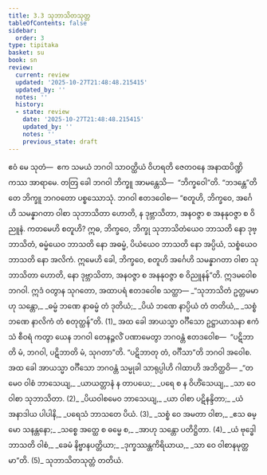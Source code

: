 ```yaml
---
title: 3.3 သုဘာသိတသုတ္တ
tableOfContents: false
sidebar:
  order: 3
type: tipitaka
basket: su
book: sn
review:
  current: review
  updated: '2025-10-27T21:48:48.215415'
  updated_by: ''
  notes: ''
  history:
  - state: review
    date: '2025-10-27T21:48:48.215415'
    updated_by: ''
    notes: ''
    previous_state: draft
---
```



<ReviewStatus review={frontmatter.review} showDetails={true} />

<HypothesisAnnotation frontmatter={frontmatter} />

<DynamicBreadcrumb />

<Paragraph number="519" book="sn">
ဧဝံ မေ သုတံ—  ဧက သမယံ ဘဂဝါ သာဝတ္ထိယံ ဝိဟရတိ ဇေတဝနေ အနာထပိဏ္ဍိကဿ အာရာမေ. တတြ ခေါ ဘဂဝါ ဘိက္ခူ အာမန္တေသိ—  “ဘိက္ခဝေါ”တိ. “ဘဒန္တေ”တိ တေ ဘိက္ခူ ဘဂဝတော ပစ္စဿောသုံ. ဘဂဝါ ဧတဒဝေါစ—
</Paragraph>

<Paragraph number="520" book="sn">
“စတူဟိ, ဘိက္ခဝေ, အင်္ဂေဟိ သမန္နာဂတာ ဝါစာ သုဘာသိတာ ဟောတိ, န ဒုဗ္ဘာသိတာ, အနဝဇ္ဇာ စ အနနုဝဇ္ဇာ စ ဝိညူနံ. ကတမေဟိ စတူဟိ? ဣဓ, ဘိက္ခဝေ, ဘိက္ခု သုဘာသိတံယေဝ ဘာသတိ နော ဒုဗ္ဘာသိတံ, ဓမ္မံယေဝ ဘာသတိ နော အဓမ္မံ, ပိယံယေဝ ဘာသတိ နော အပ္ပိယံ, သစ္စံယေဝ ဘာသတိ နော အလိကံ. ဣမေဟိ ခေါ, ဘိက္ခဝေ, စတူဟိ အင်္ဂေဟိ သမန္နာဂတာ ဝါစာ သုဘာသိတာ ဟောတိ, နော ဒုဗ္ဘာသိတာ, အနဝဇ္ဇာ စ အနနုဝဇ္ဇာ စ ဝိညူနန်”တိ. ဣဒမဝေါစ ဘဂဝါ. ဣဒံ ဝတွာန သုဂတော, အထာပရံ ဧတဒဝေါစ သတ္ထာ—
</Paragraph>

<Division number="453" book="sn" e="ch" v="18" p="344">

<Paragraph number="521" type="verses" book="sn">
_“သုဘာသိတံ ဥတ္တမမာဟု သန္တော,_  
_ဓမ္မံ ဘဏေ နာဓမ္မံ တံ ဒုတိယံ;_  
_ပိယံ ဘဏေ နာပ္ပိယံ တံ တတိယံ,_  
_သစ္စံ ဘဏေ နာလိကံ တံ စတုတ္ထန်”တိ. (1)_  

</Paragraph>

<Paragraph number="522" book="sn">
အထ ခေါ အာယသ္မာ ဝင်္ဂီသော ဥဋ္ဌာယာသနာ ဧကံသံ စီဝရံ ကတွာ ယေန ဘဂဝါ တေနဉ္ဇလိံ ပဏာမေတွာ ဘဂဝန္တံ ဧတဒဝေါစ—  “ပဋိဘာတိ မံ, ဘဂဝါ, ပဋိဘာတိ မံ, သုဂတာ”တိ. “ပဋိဘာတု တံ, ဝင်္ဂီသာ”တိ ဘဂဝါ အဝေါစ. အထ ခေါ အာယသ္မာ ဝင်္ဂီသော ဘဂဝန္တံ သမ္မုခါ သာရုပ္ပါဟိ ဂါထာဟိ အဘိတ္ထဝိ—
</Paragraph>

</Division>
<Division number="454" book="sn" e="ch" v="18" p="344">

<Paragraph number="523" type="verses" book="sn">
_“တမေဝ ဝါစံ ဘာသေယျ,_  
_ယာယတ္တာနံ န တာပယေ;_  
_ပရေ စ န ဝိဟိံသေယျ,_  
_သာ ဝေ ဝါစာ သုဘာသိတာ. (2)_  

</Paragraph>

</Division>
<Division number="455" book="sn" e="ch" v="18" p="344">

<Paragraph number="524" type="verses" book="sn">
_ပိယဝါစမေဝ ဘာသေယျ,_  
_ယာ ဝါစာ ပဋိနန္ဒိတာ;_  
_ယံ အနာဒါယ ပါပါနိ,_  
_ပရေသံ ဘာသတေ ပိယံ. (3)_  

</Paragraph>

</Division>
<Division number="456" book="sn" e="ch" v="18" p="344">

<Paragraph number="525" type="verses" book="sn">
_သစ္စံ ဝေ အမတာ ဝါစာ,_  
_ဧသ ဓမ္မော သနန္တနော;_  
_သစ္စေ အတ္ထေ စ ဓမ္မေ စ,_  
_အာဟု သန္တော ပတိဋ္ဌိတာ. (4)_  

</Paragraph>

</Division>
<Division number="457" book="sn" e="ch" v="18" p="345">

<Paragraph number="526" type="verses" book="sn">
_ယံ ဗုဒ္ဓေါ ဘာသတိ ဝါစံ,_  
_ခေမံ နိဗ္ဗာနပတ္တိယာ;_  
_ဒုက္ခဿန္တကိရိယာယ,_  
_သာ ဝေ ဝါစာနမုတ္တမာ”တိ. (5)_  


</Paragraph>
</Division>

<Paragraph number="527" type="center" book="sn">
သုဘာသိတသုတ္တံ တတိယံ.
</Paragraph>